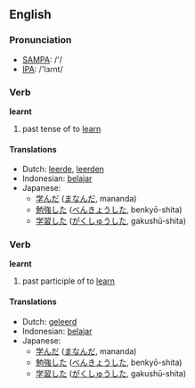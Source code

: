 ==English==
===Pronunciation===
*[[w:SAMPA|SAMPA]]: /'/
*[[w:IPA|IPA]]: /'lɜɾnt/

===Verb===
'''learnt'''

# past tense of to [[learn]]

====Translations====
*Dutch: [[leerde]], [[leerden]]
*Indonesian: [[ajar|belajar]]
*Japanese:
** [[学んだ]] ([[まなんだ]], mananda)
** [[勉強]]した ([[べんきょう]]した, benkyō-shita)
** [[学習]]した ([[がくしゅう]]した, gakushū-shita)

===Verb===
'''learnt'''

# past participle of to [[learn]]

====Translations====
*Dutch: [[geleerd]]
*Indonesian: [[ajar|belajar]]
*Japanese:
** [[学んだ]] ([[まなんだ]], mananda)
** [[勉強]]した ([[べんきょう]]した, benkyō-shita)
** [[学習]]した ([[がくしゅう]]した, gakushū-shita)